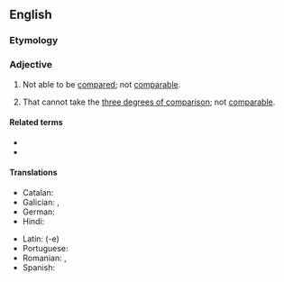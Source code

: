 ==English==

===Etymology===
{{prefix|en|un-|comparable}}

===Adjective===
{{en-adj}}

# Not able to be [[compared]]; not [[comparable]].
# {{lb|en|grammar}} That cannot take the [[three degrees of comparison]]; not [[comparable]].

====Related terms====
* {{l|en|incomparable}}
* {{l|en|there is no comparison between them}}

====Translations====
{{trans-top|not comparable}}
* Catalan: {{t+|ca|incomparable}}
* Galician: {{t+|gl|incomparable}}, {{t+|gl|incomparábel}}
* German: {{t|de|inkomparabel}}
* Hindi: {{t+|hi|अतुलनीय|m|tr=atulanīya|sc=Deva}}
{{trans-mid}}
* Latin: {{t|la|incomparabilis}} (-e)
* Portuguese: {{t+|pt|incomparável|m|f}}
* Romanian: {{t+|ro|necomparabil|m|n}}, {{t+|ro|incomparabil|m|n}}
* Spanish: {{t+|es|incomparable}}
{{trans-bottom}}